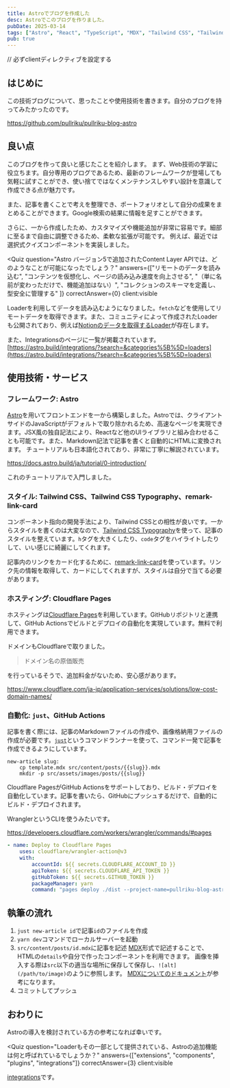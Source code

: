 ```yaml
---
title: Astroでブログを作成した
desc: Astroでこのブログを作りました。
pubDate: 2025-03-14
tags: ["Astro", "React", "TypeScript", "MDX", "Tailwind CSS", "Tailwind CSS Typography", "just", "pullriku-blog"]
pub: true
---
```


// 必ずclientディレクティブを設定する


## はじめに

この技術ブログについて、思ったことや使用技術を書きます。自分のブログを持ってみたかったのです。

https://github.com/pullriku/pullriku-blog-astro

## 良い点
このブログを作って良いと感じたことを紹介します。
まず、Web技術の学習に役立ちます。自分専用のブログであるため、最新のフレームワークが登場しても気軽に試すことができ、使い捨てではなくメンテナンスしやすい設計を意識して作成できる点が魅力です。

また、記事を書くことで考えを整理でき、ポートフォリオとして自分の成果をまとめることができます。Google検索の結果に情報を足すことができます。

さらに、一から作成したため、カスタマイズや機能追加が非常に容易です。細部に至るまで自由に調整できるため、柔軟な拡張が可能です。
例えば、最近では選択式クイズコンポーネントを実装しました。

<Quiz
    question="Astro バージョン5で追加されたContent Layer APIでは、どのようなことが可能になったでしょう？"
    answers={["リモートのデータを読み込む", "コンテンツを仮想化し、ページの読み込み速度を向上させる", "（単に名前が変わっただけで、機能追加はない）", "コレクションのスキーマを定義し、型安全に管理する" ]}
    correctAnswer={0}
    client:visible
>
Loaderを利用してデータを読み込むようになりました。`fetch`などを使用してリモートデータを取得できます。また、コミュニティによって作成されたLoaderも公開されており、例えば[Notionのデータを取得するLoader](https://astro.build/blog/community-loaders/#notion)が存在します。

また、Integrationsのページに一覧が掲載されています。
[https://astro.build/integrations/?search=&categories%5B%5D=loaders](https://astro.build/integrations/?search=&categories%5B%5D=loaders)

</Quiz>

## 使用技術・サービス

### フレームワーク: Astro

[Astro](https://astro.build/)を用いてフロントエンドを一から構築しました。Astroでは、クライアントサイドのJavaScriptがデフォルトで取り除かれるため、高速なページを実現できます。JSX風の独自記法により、Reactなど他のUIライブラリと組み合わせることも可能です。また、Markdown記法で記事を書くと自動的にHTMLに変換されます。
チュートリアルも日本語化されており、非常に丁寧に解説されています。

https://docs.astro.build/ja/tutorial/0-introduction/

これのチュートリアルで入門しました。

### スタイル: Tailwind CSS、Tailwind CSS Typography、remark-link-card

コンポーネント指向の開発手法により、Tailwind CSSとの相性が良いです。一からスタイルを書くのは大変なので、[Tailwind CSS Typography](https://tailwindcss-typography.vercel.app/)を使って、記事のスタイルを整えています。`h`タグを大きくしたり、`code`タグをハイライトしたりして、いい感じに綺麗にしてくれます。

記事内のリンクをカード化するために、[remark-link-card](https://github.com/gladevise/remark-link-card)を使っています。リンク先の情報を取得して、カードにしてくれますが、スタイルは自分で当てる必要があります。

### ホスティング: Cloudflare Pages

ホスティングは[Cloudflare Pages](https://pages.cloudflare.com/)を利用しています。GitHubリポジトリと連携して、GitHub Actionsでビルドとデプロイの自動化を実現しています。無料で利用できます。

ドメインもCloudflareで取りました。

> ドメイン名の原価販売

を行っているそうで、追加料金がないため、安心感があります。

https://www.cloudflare.com/ja-jp/application-services/solutions/low-cost-domain-names/

### 自動化: `just`、GitHub Actions

記事を書く際には、記事のMarkdownファイルの作成や、画像格納用ファイルの作成が必要です。[`just`](https://github.com/casey/just)というコマンドランナーを使って、コマンド一発で記事を作成できるようにしています。

```make
new-article slug:
    cp template.mdx src/content/posts/{{slug}}.mdx
    mkdir -p src/assets/images/posts/{{slug}}
```

Cloudflare PagesがGitHub Actionsをサポートしており、ビルド・デプロイを自動化しています。記事を書いたら、GitHubにプッシュするだけで、自動的にビルド・デプロイされます。

WranglerというCLIを使うみたいです。

https://developers.cloudflare.com/workers/wrangler/commands/#pages

```yaml
- name: Deploy to Cloudflare Pages
    uses: cloudflare/wrangler-action@v3
    with:
        accountId: ${{ secrets.CLOUDFLARE_ACCOUNT_ID }}
        apiToken: ${{ secrets.CLOUDFLARE_API_TOKEN }}
        gitHubToken: ${{ secrets.GITHUB_TOKEN }}
        packageManager: yarn
        command: "pages deploy ./dist --project-name=pullriku-blog-astro"
```

## 執筆の流れ

1. `just new-article id`で記事`id`のファイルを作成
1. `yarn dev`コマンドでローカルサーバーを起動
1. `src/content/posts/id.mdx`に記事を記述
    [MDX](https://mdxjs.com/)形式で記述することで、HTMLの`details`や自分で作ったコンポーネントを利用できます。
    画像を挿入する際は`src`以下の適当な場所に保存して保存し、`![alt](/path/to/image)`のように参照します。
    [MDXについてのドキュメント](https://docs.astro.build/ja/guides/markdown-content/#mdx%E3%81%AE%E3%81%BF%E3%81%A7%E4%BD%BF%E3%81%88%E3%82%8B%E6%A9%9F%E8%83%BD)が参考になります。
1. コミットしてプッシュ

## おわりに

Astroの導入を検討されている方の参考になれば幸いです。

<Quiz
    question="Loaderもその一部として提供されている、Astroの追加機能は何と呼ばれているでしょうか？"
    answers={["extensions", "components", "plugins", "integrations"]}
    correctAnswer={3}
    client:visible
>
[integrations](https://astro.build/integrations/)です。
</Quiz>
